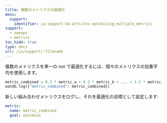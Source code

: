 ---
title: 複数のメトリクスの最適化
menu:
  support:
    identifier: ja-support-kb-articles-optimizing_multiple_metrics
support:
  - sweeps
  - metrics
toc_hide: true
type: docs
url: /ja/support/:filename
---
複数のメトリクスを単一の run で最適化するには、個々のメトリクスの加重平均を使用します。

```python
metric_combined = 0.3 * metric_a + 0.2 * metric_b + ... + 1.5 * metric_n
wandb.log({"metric_combined": metric_combined})
```

新しい組み合わせメトリクスをログし、それを最適化の目標として設定します:

```yaml
metric:
  name: metric_combined
  goal: minimize
```